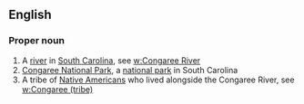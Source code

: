 ==English==
{{wikipedia}}

===Proper noun===
{{en-proper noun}}

# A [[river]] in [[South Carolina]], see [[w:Congaree River]]
# [[w:Congaree National Park|Congaree National Park]], a [[national park]] in South Carolina
# A tribe of [[Native American]]s who lived alongside the Congaree River, see [[w:Congaree (tribe)]]